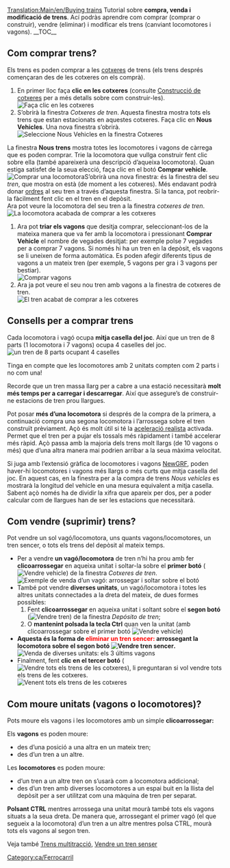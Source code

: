 [[Translation:Main/en/Buying trains]]{{ca/Tutorial}}
Tutorial sobre '''compra, venda i modificació de trens'''. Ací podràs aprendre com comprar (comprar o construir), vendre (eliminar) i modificar els trens (canviant locomotores i vagons).
__TOC__ 
==Com comprar trens?==
Els trens es poden comprar a les [[Main/ca/Cotxeres i depòsits|cotxeres]] de trens (els trens després començaran des de les cotxeres on els comprà).
#En primer lloc faça '''clic en les cotxeres''' (consulte [[Main/ca/Construcció de cotxeres|Construcció de cotxeres]] per a més detalls sobre com construir-les).<br/>[[File:en/BuildTrainTutorial1.png|none|frame|Faça clic en les cotxeres]]
#S’obrirà la finestra ''Cotxeres de tren''. Aquesta finestra mostra tots els trens que estan estacionats en aquestes cotxeres. Faça clic en '''Nous Vehicles'''. Una nova finestra  s’obrirà.<br/>[[File:ca/BuildTrainTutorial2.png|none|frame|Seleccione Nous Vehicles en la finestra Cotxeres]]
La finestra '''Nous trens''' mostra totes les locomotores i vagons de càrrega que es poden comprar. Trie la locomotora que vullga construir fent clic sobre ella (també apareixerà una descripció d’aqueixa locomotora). Quan estiga satisfet de la seua elecció, faça clic en el botó '''Comprar vehicle'''.<br/>[[File:ca/BuildTrainTutorial3.png|none|frame|Comprar una locomotora]]S’obrirà una nova finestra: és la finestra del seu ''tren'', que mostra on està (de moment a les cotxeres). Més endavant podrà donar [[Main/ca/Ordres|ordres]] al seu tren a través d’aquesta finestra. Si la tanca, pot reobrir-la fàcilment fent clic en el tren en el depòsit.<br/>Ara pot veure la locomotora del seu tren a la finestra ''cotxeres de tren''.<br/>[[File:ca/BuildTrainTutorial4.png|none|frame|La locomotora acabada de comprar a les cotxeres]]
#Ara pot '''triar els vagons''' que desitja comprar, seleccionant-los de la mateixa manera que va fer amb la locomotora i pressionant '''Comprar Vehicle''' el nombre de vegades desitjat: per exemple polse 7 vegades per a comprar 7 vagons. Si només hi ha un tren en la depòsit, els vagons se li uneixen de forma automàtica. Es poden afegir diferents tipus de vagons a un mateix tren (per exemple, 5 vagons per gra i 3 vagons per bestiar).<br/>[[File:ca/BuildTrainTutorial6.png|none|frame|Comprar vagons]]
#Ara ja pot veure el seu nou tren amb vagons a la finestra de cotxeres de tren.<br/>[[File:es/BuildTrainTutorial7.png|none|frame|El tren acabat de comprar a les cotxeres]]

==Consells per a comprar trens==
Cada locomotora i vagó ocupa '''mitja casella del joc'''. Així que un tren de 8 parts (1 locomotora i 7 vagons) ocupa 4 caselles del joc.
[[File:en/BuildTrainTutorial8.png|none|frame|un tren de 8 parts ocupant 4 caselles]]

Tinga en compte que les locomotores amb 2 unitats compten com 2 parts i no com una!

Recorde que un tren massa llarg per a cabre a una estació necessitarà '''molt més temps per a carregar i descarregar'''. Així que assegure’s de construir-ne estacions de tren prou llargues.

Pot posar '''més d’una locomotora''' si després de la compra de la primera, a continuació compra una segona locomotora i l’arrossega sobre el tren construït prèviament. Açò és molt útil si té la [[Main/ca/Acceleració realista|aceleració realista]] activada. Permet que el tren per a pujar els tossals més ràpidament i també accelerar més ràpid. Açò passa amb la majoria dels trens molt llargs (de 10 vagons o més) que d’una altra manera mai podrien arribar a la seua màxima velocitat.

Si juga amb l’extensió gràfica de locomotores i vagons [[Main/ca/NewGRF|NewGRF]], poden haver-hi locomotores i vagons més llargs o més curts que mitja casella del joc. En aquest cas, en la finestra per a la compra de trens ''Nous vehicles'' es mostrarà la longitud del vehicle en una mesura equivalent a mitja casella. Sabent açò només ha de dividir la xifra que apareix per dos, per a poder calcular com de llargues han de ser les estacions que necessitarà.

==Com vendre (suprimir) trens?==
Pot vendre un sol vagó/locomotora, uns quants vagons/locomotores, un tren sencer, o tots els trens del depòsit al mateix temps.

* Per a vendre '''un vagó/locomotora''' de tren n’hi ha prou amb fer '''clicoarrossegar''' en aqueixa unitat i soltar-la sobre el '''primer botó''' ([[File:en/SellTrainVehicle.png|Vendre vehicle]]) de la finestra ''Cotxeres de tren''.<br/>[[File:ca/BuildTrainTutorial9.png|none|frame|Exemple de venda d’un vagó: arrossegar i soltar sobre el botó]]
* També pot vendre '''diverses unitats''', un vagó/locomotora i totes les altres unitats connectades a la dreta del mateix, de dues formes possibles:
*# Fent '''clicoarrossegar''' en aqueixa unitat i soltant sobre el '''segon botó''' ([[File:en/SellEntireTrain.png|Vendre tren]]) de la finestra ''Depósito de tren'';
*# O '''mantenint polsada la tecla Ctrl''' quan ven la unitat (amb clicoarrossegar sobre el primer botó [[File:en/SellTrainVehicle.png|Vendre vehicle]])
* '''Aquesta és la forma de <font color='red'>eliminar un tren sencer:</font> arrossegant la locomotora sobre el segon botó [[File:en/SellEntireTrain.png|Vendre tren sencer]].'''<br/>[[File:ca/BuildTrainTutorial10.png|none|frame|Venda de diverses unitats: els 3 últims vagons]]
* Finalment, fent '''clic en el tercer botó''' ([[File:en/SellAllTrains.png|Vendre tots els trens de les cotxeres]]), li preguntaran si vol vendre tots els trens de les cotxeres.<br/>[[File:ca/BuildTrainTutorial11.png|none|frame|Venent tots els trens de les cotxeres]]

==Com moure unitats (vagons o locomotores)?==
Pots moure els vagons i les locomotores amb un simple '''clicoarrossegar:'''

Els '''vagons''' es poden moure:
* des d’una posició a una altra en un mateix tren;
* des d’un tren a un altre.
Les '''locomotores''' es poden moure:
* d’un tren a un altre tren on s’usarà com a locomotora addicional;
* des d’un tren amb diverses locomotores a un espai buit en la llista del depòsit per a ser utilitzat com una màquina de tren per separat.

'''Polsant CTRL''' mentres arrossega una unitat mourà també tots els vagons situats a la seua dreta. De manera que, arrossegant el primer vagó (el que segueix a la locomotora) d’un tren a un altre mentres polsa CTRL, mourà tots els vagons al segon tren.

Veja també [[Main/ca/Trens multitracció|Trens multitracció]], [[Main/ca/Vendre un tren senser|Vendre un tren senser]]

[[Category:ca/Ferrocarril]]